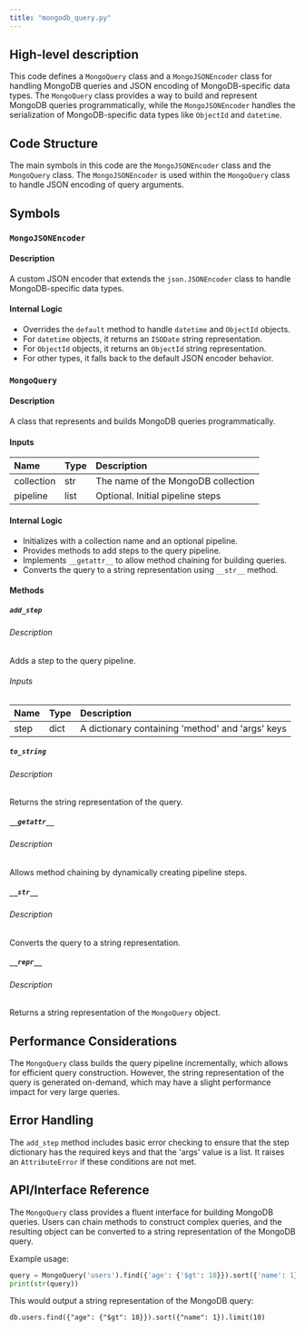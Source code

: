 ```yaml
---
title: "mongodb_query.py"
---
```


## High-level description
This code defines a `MongoQuery` class and a `MongoJSONEncoder` class for handling MongoDB queries and JSON encoding of MongoDB-specific data types. The `MongoQuery` class provides a way to build and represent MongoDB queries programmatically, while the `MongoJSONEncoder` handles the serialization of MongoDB-specific data types like `ObjectId` and `datetime`.

## Code Structure
The main symbols in this code are the `MongoJSONEncoder` class and the `MongoQuery` class. The `MongoJSONEncoder` is used within the `MongoQuery` class to handle JSON encoding of query arguments.

## Symbols

### `MongoJSONEncoder`
#### Description
A custom JSON encoder that extends the `json.JSONEncoder` class to handle MongoDB-specific data types.

#### Internal Logic
- Overrides the `default` method to handle `datetime` and `ObjectId` objects.
- For `datetime` objects, it returns an `ISODate` string representation.
- For `ObjectId` objects, it returns an `ObjectId` string representation.
- For other types, it falls back to the default JSON encoder behavior.

### `MongoQuery`
#### Description
A class that represents and builds MongoDB queries programmatically.

#### Inputs
| Name | Type | Description |
|:-----|:-----|:------------|
| collection | str | The name of the MongoDB collection |
| pipeline | list | Optional. Initial pipeline steps |

#### Internal Logic
- Initializes with a collection name and an optional pipeline.
- Provides methods to add steps to the query pipeline.
- Implements `__getattr__` to allow method chaining for building queries.
- Converts the query to a string representation using `__str__` method.

#### Methods

##### `add_step`
###### Description
Adds a step to the query pipeline.

###### Inputs
| Name | Type | Description |
|:-----|:-----|:------------|
| step | dict | A dictionary containing 'method' and 'args' keys |

##### `to_string`
###### Description
Returns the string representation of the query.

##### `__getattr__`
###### Description
Allows method chaining by dynamically creating pipeline steps.

##### `__str__`
###### Description
Converts the query to a string representation.

##### `__repr__`
###### Description
Returns a string representation of the `MongoQuery` object.

## Performance Considerations
The `MongoQuery` class builds the query pipeline incrementally, which allows for efficient query construction. However, the string representation of the query is generated on-demand, which may have a slight performance impact for very large queries.

## Error Handling
The `add_step` method includes basic error checking to ensure that the step dictionary has the required keys and that the 'args' value is a list. It raises an `AttributeError` if these conditions are not met.

## API/Interface Reference
The `MongoQuery` class provides a fluent interface for building MongoDB queries. Users can chain methods to construct complex queries, and the resulting object can be converted to a string representation of the MongoDB query.

Example usage:
```python
query = MongoQuery('users').find({'age': {'$gt': 18}}).sort({'name': 1}).limit(10)
print(str(query))
```

This would output a string representation of the MongoDB query:
```
db.users.find({"age": {"$gt": 18}}).sort({"name": 1}).limit(10)
```
